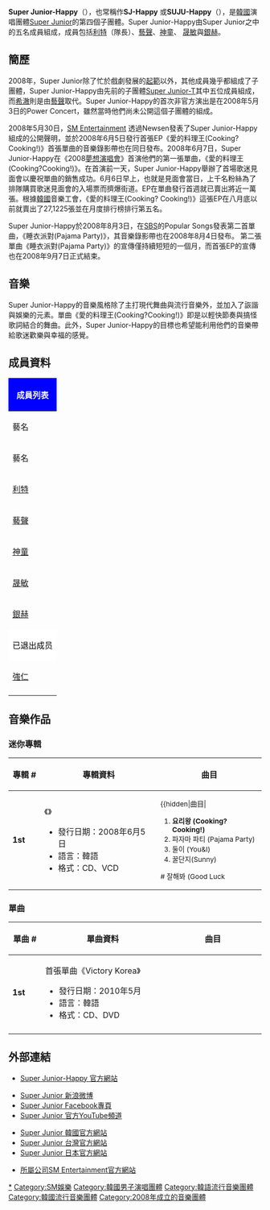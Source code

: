 {{Notability Unreferenced |time=2010-05-16T10:06:11+00:00 }}
{{藝人
| 姓名 = Super Junior-Happy 
| 類型 = 組合
| 圖片 =
| 圖片簡介 =
| 圖片尺寸 =
| 外文名 = 슈퍼주니어-해피
| 外文 =
| 英文名 = Super Junior-Happy
| 暱稱 = SJ-H
| 國籍 = {{KOR}}
| 語言 = 韓語
| 音樂類型 = 韓國[[流行歌曲|流行]]
| 職業 = 歌手、演員
| 活躍年代 = 2008年至今
| 出道作品 = 《愛的料理王(Cooking? Cooking!)》
| 代表作品 = 《愛的料理王(Cooking? Cooking!)》
| 出道日期 = 2008年6月5日
| 代表作 = {{link-ko|愛的料理王(Cooking? Cooking!)|요리왕 (Cooking? Cooking!)}}
| 唱片公司 = [[Avex_Trax|Avex Asia]]
| 經紀公司 = [[SM_Entertainment|SM Entertainment]]
| 網站 = {{URL|superjunior.smtown.com}}
| 現任成員 = [[利特|利特]]<br />[[藝聲|藝聲]]<br />[[神童_(藝人)|神童]]<br/> [[晟敏|晟敏]]  <br />[[銀赫|銀赫]]
| 過往成員 = [[強仁|強仁]]<br />
| 相關團體 =[[Super_Junior|Super Junior]]
}}

'''Super Junior-Happy'''（{{lang-ko|슈퍼주니어-해피}}），也常稱作'''SJ-Happy''' 或'''SUJU-Happy'''（{{lang-ko|슈주-해피}}），是[[韓國|韓國]]演唱團體[[Super_Junior|Super Junior]]的第四個子團體。Super Junior-Happy由Super Junior之中的五名成員組成，成員包括[[利特|利特]]（隊長）、[[藝聲|藝聲]]、[[神童_(藝人)|神童]]、 [[晟敏|晟敏]]與[[銀赫|銀赫]]。

==簡歷==
2008年，Super Junior除了忙於戲劇發展的[[起範|起範]]以外，其他成員幾乎都組成了子團體，Super Junior-Happy由先前的子團體[[Super_Junior-T|Super Junior-T]]其中五位成員組成，而[[希澈|希澈]]則是由[[藝聲|藝聲]]取代。Super Junior-Happy的首次非官方演出是在2008年5月3日的Power Concert，雖然當時他們尚未公開這個子團體的組成。

2008年5月30日，[[SM_Entertainment|SM Entertainment]] 透過Newsen發表了Super Junior-Happy組成的公開聲明，並於2008年6月5日發行首張EP《愛的料理王(Cooking?Cooking!)》首張單曲的音樂錄影帶也在同日發布。2008年6月7日，Super Junior-Happy在《2008[[夢想演唱會|夢想演唱會]]》首演他們的第一張單曲，《愛的料理王(Cooking?Cooking!)》。在首演前一天，Super Junior-Happy舉辦了首場歌迷見面會以慶祝單曲的銷售成功。6月6日早上，也就是見面會當日，上千名粉絲為了排隊購買歌迷見面會的入場票而擠爆街道。EP在單曲發行首週就已賣出將近一萬張。根據[[韓國|韓國]]音樂工會，《愛的料理王(Cooking? Cooking!)》這張EP在八月底以前就賣出了27,1225張並在月度排行榜排行第五名。

Super Junior-Happy於2008年8月3日，在[[SBS|SBS]]的Popular Songs發表第二首單曲，《睡衣派對(Pajama Party)》，其音樂錄影帶也在2008年8月4日發布。
第二張單曲《睡衣派對(Pajama Party)》的宣傳僅持續短短的一個月，而首張EP的宣傳也在2008年9月7日正式結束。

==音樂==
Super Junior-Happy的音樂風格除了主打現代舞曲與流行音樂外，並加入了詼諧與娛樂的元素。單曲《愛的料理王(Cooking?Cooking!)》即是以輕快節奏與搞怪歌詞結合的舞曲。此外，Super Junior-Happy的目標也希望能利用他們的音樂帶給歌迷歡樂與幸福的感覺。

== 成員資料 ==
{| class="wikitable" style="text-align:center"
! colspan="7" style="background:blue; color:white" |成員列表
|-
! colspan=3 | 藝名
! colspan=3 | 本名
! rowspan=2 | 出生日期
|-
! 藝名
! 諺文
! 英文拼音
! 漢字
! 諺文
! 英文拼音
|-
| [[利特|利特]] || {{lang|ko|이특}} || {{lang|en|LeeTeuk}} || 朴正洙 || {{lang|ko|박정수}} || {{lang|en|Park Jung-su}}<ref name="SMTOWN Live '10 World Tour in 上海站之「藝人演出確認函」">{{Cite web |url = http://sh.piao.com.cn/view/images/shanghai/smt/querenhan.html |title = SMTOWN Live '10 World Tour in 上海站之「藝人演出確認函」 |publisher = 中國票務在綫 |language = zh-cn |accessdate = 2015-01-08 |archive-url = https://web.archive.org/web/20150824061116/http://sh.piao.com.cn/view/images/shanghai/smt/querenhan.html |archive-date = 2015-08-24 |dead-url = yes }}</ref> || {{Birth date and age|1983|7|1}}
|-
| [[藝聲|藝聲]] || {{lang|ko|예성}} || {{lang|en|YeSung}} || 金鐘雲 || {{lang|ko|김종운}} || {{lang|en|Kim Jong-woon}}<ref name="SMTOWN Live '10 World Tour in 上海站之「藝人演出確認函」"/> || {{Birth date and age|1984|8|24}}
|-
| [[神童_(藝人)|神童]] || {{lang|ko|신동}} || {{lang|en|ShinDong}} || 申東熙 || {{lang|ko|신동희}} || <!-- 根据SMTOWN Live '10 World Tour in 上海站之「藝人演出確認函」，外文转写为「Sin Dong-hoe」，而非「Shin Dong-hee」。请勿随意更改，谢谢合作。 -->{{lang|en|Sin Dong-hoe}}<ref name="SMTOWN Live '10 World Tour in 上海站之「藝人演出確認函」"/> || {{Birth date and age|1985|9|28}}
|-
| [[晟敏|晟敏]] || {{lang|ko|성민}} || {{lang|en|SungMin}} || 李晟敏 || {{lang|ko|이성민}} || {{lang|en|Lee Sung-min}}<ref name="SMTOWN Live '10 World Tour in 上海站之「藝人演出確認函」"/> || {{Birth date and age|1986|1|1}}
|-
| [[銀赫|銀赫]] || {{lang|ko|은혁}} || {{lang|en|EunHyuk}} || 李赫宰 || {{lang|ko|이혁재}} || {{lang|en|Lee Hyuk-jae}}<ref name="SMTOWN Live '10 World Tour in 上海站之「藝人演出確認函」"/> || {{Birth date and age|1986|4|4}}
|-
! colspan="7" style="background:white; color:black" |已退出成员
|-
| [[強仁|強仁]] || {{lang|ko|강인}} || {{lang|en|KangIn}} || 金英雲 || {{lang|ko|김영운}} || {{lang|en|Kim Young-woon}} || {{Birth date and age|1985|1|17}}
|-
|}

==音樂作品==
=== 迷你專輯 ===
{| class="wikitable" style="text-align:center"
!width="60px"| 專輯 #
!width="300px"| 專輯資料
!width="250px"| 曲目
|- bgcolor="#F0F8FF"
| '''1st'''
|align="left"|《{{link-ko|愛的料理王(Cooking? Cooking!)|요리왕 (Cooking? Cooking!)}}》
* 發行日期：2008年6月5日
* 語言：韓語
* 格式：CD、VCD
|align="left" style="font-size: 85%;"|
{{hidden|曲目|
# '''요리왕 (Cooking? Cooking!)'''
# 파자마 파티 (Pajama Party)
# 둘이 (You&I)
# 꿀단지(Sunny)
# 잘해봐 (Good Luck!!)}}
|}

=== 單曲 ===
{| class="wikitable" style="text-align:center"
!width="60px"| 單曲 #
!width="300px"| 單曲資料
!width="250px"| 曲目
|- bgcolor="#F0F8FF"
| '''1st'''
|align="left"| 首張單曲《Victory Korea》
* 發行日期：2010年5月
* 語言：韓語
* 格式：CD、DVD
|align="left" style="font-size: 85%;"|
{{hidden|曲目|
# '''Victory Korea'''}}
|-
|}

==外部連結==
* [http://superjunior-happy.smtown.com/ Super Junior-Happy 官方網站]{{Wayback|url=http://superjunior-happy.smtown.com/ |date=20100519031920 }}

* [http://weibo.com/superjunior Super Junior 新浪微博]{{Wayback|url=http://weibo.com/superjunior |date=20130202070414 }}
* [http://www.facebook.com/superjunior?sk=wall Super Junior Facebook專頁]{{Wayback|url=http://www.facebook.com/superjunior?sk=wall |date=20190215230020 }}{{en icon}}
* [http://www.youtube.com/superjunior/ Super Junior 官方YouTube頻道]{{Wayback|url=http://www.youtube.com/superjunior/ |date=20130402034707 }}{{en icon}}

* [http://superjunior.smtown.com/ Super Junior 韓國官方網站]{{Wayback|url=http://superjunior.smtown.com/ |date=20171108214141 }} {{ko icon}}
* [http://www.avex.com.tw/superjunior/ Super Junior 台灣官方網站]{{Wayback|url=http://www.avex.com.tw/superjunior/ |date=20090318102958 }} {{zh-tw icon}}
* [http://superjunior-jp.net/ Super Junior 日本官方網站]{{Wayback|url=http://superjunior-jp.net/ |date=20131205102022 }} {{ja icon}}

* [http://www.smtown.com/ 所屬公司SM Entertainment官方網站]{{Wayback|url=http://www.smtown.com/ |date=20060424164456 }} {{ko icon}}

{{Super Junior}}
{{SM Entertainment}}

[[Category:Super_Junior|*]]
[[Category:SM娛樂|Category:SM娛樂]]
[[Category:韓國男子演唱團體|Category:韓國男子演唱團體]]
[[Category:韓語流行音樂團體|Category:韓語流行音樂團體]]
[[Category:韓國流行音樂團體|Category:韓國流行音樂團體]]
[[Category:2008年成立的音樂團體|Category:2008年成立的音樂團體]]